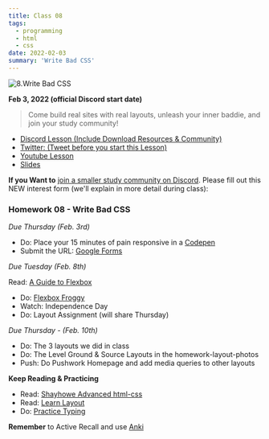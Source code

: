```yaml
---
title: Class 08
tags:
  - programming
  - html
  - css
date: 2022-02-03
summary: 'Write Bad CSS'
---
```


![8.Write Bad CSS](https://cdn.hashnode.com/res/hashnode/image/upload/v1676625143247/-edaxKH8k.png?auto=compress)

**Feb 3, 2022 (official Discord start date)**

> Come build real sites with real layouts, unleash your inner baddie, and join your study community!

- [Discord Lesson (Include Download Resources & Community)](https://discord.com/channels/735923219315425401/738891289071714388/938924961664495666)
- [Twitter: (Tweet before you start this Lesson)](https://twitter.com/leonnoel/status/1489365690217754628)
- [Youtube Lesson](https://youtu.be/PWVRSXQxsXc)
- [Slides](https://slides.com/leonnoel/100devs2-css-responsive-review)

**If you Want to** [join a smaller study community on Discord](https://forms.gle/fX4fNt7wmutvxjEQ6). Please fill out this NEW interest form (we'll explain in more detail during class):

### Homework 08 - Write Bad CSS

_Due Thursday (Feb. 3rd)_

- Do: Place your 15 minutes of pain responsive in a [Codepen](https://codepen.io)
- Submit the URL: [Google Forms](https://forms.gle/AaoHzDEXm3Hjc7JL8)

_Due Tuesday (Feb. 8th)_

Read: [A Guide to Flexbox](https://css-tricks.com/snippets/css/a-guide-to-flexbox/)

- Do: [Flexbox Froggy](http://flexboxfroggy.com/)
- Watch: Independence Day
- Do: Layout Assignment (will share Thursday)

_Due Thursday - (Feb. 10th)_

- Do: The 3 layouts we did in class
- Do: The Level Ground & Source Layouts in the homework-layout-photos
- Push: Do Pushwork Homepage and add media queries to other layouts

**Keep Reading & Practicing**

- Read: [Shayhowe Advanced html-css](https://learn.shayhowe.com/advanced-html-css/)
- Read: [Learn Layout](https://learnlayout.com/)
- Do: [Practice Typing](https://www.keybr.com/)

**Remember** to Active Recall and use [Anki](https://apps.ankiweb.net/)

